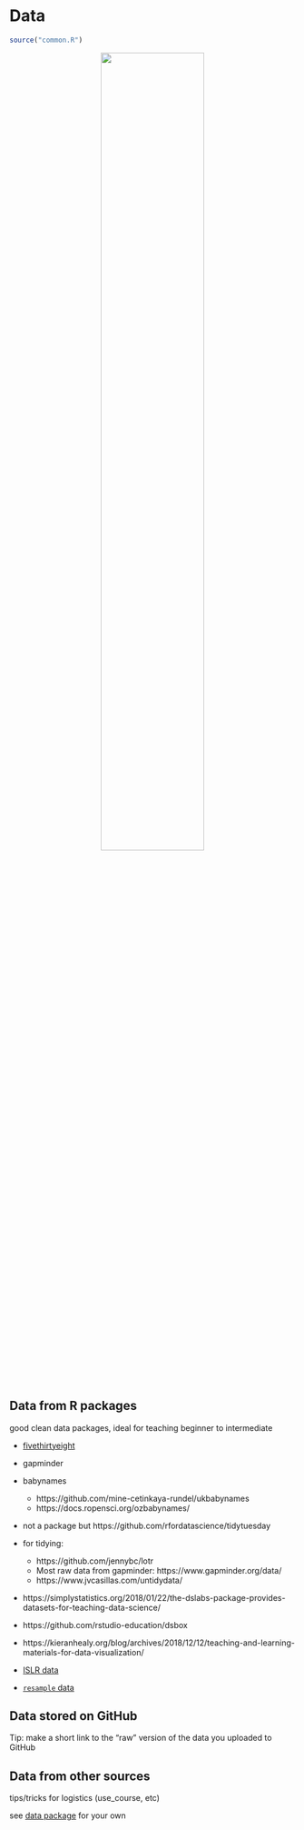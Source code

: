 # Data {#data}
```r
source("common.R")
```
<center>![](images/illos/Data.jpg){width=60%}</center>

## Data from R packages {#data-int}

good clean data packages, ideal for teaching beginner to intermediate

+ [fivethirtyeight](https://fivethirtyeight-r.netlify.com/)
+ gapminder
+ babynames
    + https://github.com/mine-cetinkaya-rundel/ukbabynames
    + https://docs.ropensci.org/ozbabynames/
+ not a package but https://github.com/rfordatascience/tidytuesday
+ for tidying: 
    + https://github.com/jennybc/lotr
    + Most raw data from gapminder: https://www.gapminder.org/data/
    + https://www.jvcasillas.com/untidydata/
+ https://simplystatistics.org/2018/01/22/the-dslabs-package-provides-datasets-for-teaching-data-science/
+ https://github.com/rstudio-education/dsbox
+ https://kieranhealy.org/blog/archives/2018/12/12/teaching-and-learning-materials-for-data-visualization/

+ [ISLR data](https://cran.r-project.org/package=ISLR)
+ [`resample` data](https://github.com/rudeboybert/resampledata)

## Data stored on GitHub {#data-github}

Tip: make a short link to the "raw" version of the data you uploaded to GitHub

## Data from other sources {#data-ext}

tips/tricks for logistics (use_course, etc)

see [data package](#data-pkg) for your own

